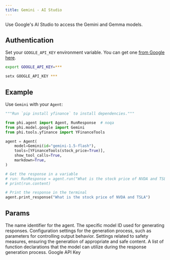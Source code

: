 ```yaml
---
title: Gemini - AI Studio
---
```


Use Google's AI Studio to access the Gemini and Gemma models.

## Authentication

Set your `GOOGLE_API_KEY` environment variable. You can get one [from Google here](https://ai.google.dev/aistudio).

<CodeGroup>

```bash Mac
export GOOGLE_API_KEY=***
```

```bash Windows
setx GOOGLE_API_KEY ***
```

</CodeGroup>

## Example

Use `Gemini` with your `Agent`:

<CodeGroup>

```python agent.py
"""Run `pip install yfinance` to install dependencies."""

from phi.agent import Agent, RunResponse  # noqa
from phi.model.google import Gemini
from phi.tools.yfinance import YFinanceTools

agent = Agent(
    model=Gemini(id="gemini-1.5-flash"),
    tools=[YFinanceTools(stock_price=True)],
    show_tool_calls=True,
    markdown=True,
)

# Get the response in a variable
# run: RunResponse = agent.run("What is the stock price of NVDA and TSLA")
# print(run.content)

# Print the response in the terminal
agent.print_response("What is the stock price of NVDA and TSLA")
```

</CodeGroup>

## Params

<ResponseField name="name" type="str" default="Gemini">
  The name identifier for the agent.
</ResponseField>
<ResponseField name="id" type="str" default="gemini-1.5-flash">
  The specific model ID used for generating responses.
</ResponseField>
<ResponseField name="generation_config" type="Any">
  Configuration settings for the generation process, such as parameters for
  controlling output behavior.
</ResponseField>
<ResponseField name="safety_settings" type="Any">
  Settings related to safety measures, ensuring the generation of appropriate
  and safe content.
</ResponseField>
<ResponseField name="function_declarations" type="List[FunctionDeclaration]">
  A list of function declarations that the model can utilize during the response
  generation process.
</ResponseField>
<ResponseField name="api_key" type="str">
  Google API Key
</ResponseField>
